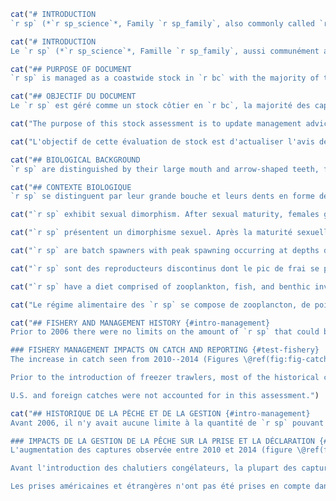 ```r
cat("# INTRODUCTION
`r sp` (*`r sp_science`*, Family `r sp_family`, also commonly called `r sp_colloq`), is a species of flatfish that occurs in the offshore waters of `r bc`. `r sp` are primarily taken by the groundfish bottom trawl fishery, although they are also encountered by hook and line fisheries, particularly those targeting Pacific Halibut (*Hippoglossus stenolepis*). Prior to the introduction of freezer trawlers in the `r bc` groundfish fleet in the mid-2000s, most of the historical catch of `r sp` is understood to have been discarded at sea. Proteolysis occurs in the muscle tissue of this species a short time after it is caught, making the flesh mushy and unpalatable. In the past five years, markets have been established for fillets that have been frozen at sea as soon as possible after capture to reduce proteolysis. There is also a market for the frills. The stock was last assessed by @grandin2017, who presented an age-structured Bayesian model using the `r iscam` platform [@iscam]. This stock assessment covers the combined Pacific Marine Fisheries Commission (PMFC) major areas 3CD and 5ABCDE off the west coast of `r bc`.")
```

```r
cat("# INTRODUCTION
Le `r sp` (*`r sp_science`*, Famille `r sp_family`, aussi communément appelé `r sp_colloq`), est une espèce de poisson plat que l'on trouve dans les eaux du large de la Colombie Britannique (`r bc`). Les `r sp` sont principalement capturés par la pêche au chalut de fond des poissons de fond, bien qu'ils soient également rencontrés par les pêcheries à la ligne et à l'hameçon, en particulier celles ciblant le flétan du Pacifique (*Hippoglossus stenolepis*). Avant l'introduction de chalutiers congélateurs dans la flotte de pêche au poisson de fond `r bc` au milieu des années 2000, la plupart des prises historiques de `r sp` étaient rejetées en mer. La protéolyse se produit dans le tissu musculaire de cette espèce peu de temps après la capture, ce qui rend la chair pâteuse et peu appétissante. Au cours des cinq dernières années, des marchés ont été créés pour les filets qui ont été congelés en mer dès que possible après la capture afin de réduire la protéolyse. Il existe également un marché pour les fioritures. La dernière évaluation du stock a été réalisée par @grandin2017, qui a présenté un modèle bayésien structuré par âge utilisant la plateforme `r iscam` [@iscam]. Cette évaluation du stock couvre les zones principales combinées 3CD et 5ABCDE de la Commission des pêches maritimes du Pacifique (PMFC) au large de la côte ouest de la `r bc`.")
```

```r
cat("## PURPOSE OF DOCUMENT
`r sp` is managed as a coastwide stock in `r bc` with the majority of the catch coming from Pacific Marine Fisheries Commission (PMFC) major areas 3CD; `r wcvi`, 5AB; `r qcs` and 5CD; `r hs` (Figures \@ref(fig:fig-catch-spatial)--\@ref(fig:fig-trawl-footprint), Table \@ref(tab:area-catch-table)). The Strait of Georgia (management area 4B) is not included in this stock assessment. The Total Allowable Catch (TAC) has been 5,000 t since February 21, 2020. The TAC was 15,000 t for many years prior to the reduction in 2020. February 21 is the start date for the groundfish trawl fishery each year.")
```
```r
cat("## OBJECTIF DU DOCUMENT
Le `r sp` est géré comme un stock côtier en `r bc`, la majorité des captures provenant des principales zones de la Commission des pêches maritimes du Pacifique (PMFC) 3CD; `r wcvi`, 5AB; `r qcs` et 5CD; `r hs` (Figures \@ref(fig:fig-catch-spatial)--\@ref(fig:fig-trawl-footprint), Tableau \@ref(tab:area-catch-table)). Le détroit de Géorgie (zone de gestion 4B) n'est pas inclus dans cette évaluation du stock. Le total admissible des captures (TAC) est de 5 000 tonnes depuis le 21 février 2020. Le TAC a été de 15 000 t pendant de nombreuses années avant la réduction de 2020. Le 21 février est la date de début de la pêche au chalut du poisson de fond chaque année.")
```

```r
cat("The purpose of this stock assessment is to update management advice for `r sp` stocks in `r bc` as requested by the Pacific Groundfish Management Unit (GMU). This assessment identifies reference points for `r sp` that are consistent with the DFO Decision-Making Framework Incorporating the Precautionary Approach [@dfo2009] and characterizes stock status relative to these reference points using a Bayesian, age-structured stock assessment model. Management advice is provided in the form of decision tables, which forecast the impacts of a range of harvest levels on `r sp` stock status relative to these reference points.")
```
```r
cat("L'objectif de cette évaluation de stock est d'actualiser l'avis de gestion pour les stocks de `r sp` en `r bc`, à la demande de l'Unité de gestion des poissons de fond du Pacifique (GMU). Cette évaluation identifie les points de référence pour `r sp` qui sont conformes au cadre décisionnel du MPO intégrant l'approche de précaution [@dfo2009] et caractérise l'état du stock par rapport à ces points de référence à l'aide d'un modèle bayésien d'évaluation des stocks structuré en fonction de l'âge. L'avis de gestion est fourni sous la forme de tables de décision, qui prévoient les impacts d'une gamme de niveaux d'exploitation sur l'état du stock `r sp` par rapport à ces points de référence.")
```

```r
cat("## BIOLOGICAL BACKGROUND
`r sp` are distinguished by their large mouth and arrow-shaped teeth, for which the species is named. Their distribution ranges from Baja California to the eastern Bering Sea [@hart1973]. In `r bc`, the species inhabits depths from 50--900 m [@arf2001].")
```

```r
cat("## CONTEXTE BIOLOGIQUE
`r sp` se distinguent par leur grande bouche et leurs dents en forme de flèche, d'où le nom de l'espèce. Leur répartition s'étend de la Basse-Californie à l'est de la mer de Béring [@hart1973]. En `r bc`, l'espèce habite à des profondeurs allant de 50 à 900 m [@arf2001].")
```

```r
cat("`r sp` exhibit sexual dimorphism. After sexual maturity, females grow faster than males and reach a larger maximum size (Appendix \@ref(app:bio-data-appendix), Figure \@ref(fig:fig-vb)). Theoretical maximum length, $L_{\infty}$, is estimated to be `r round(mat_fit$female[1], 1)` cm for females and `r round(mat_fit$male[1], 1)` cm for males in `r bc` although the maximum sizes that have been observed are `r round(max(filter(all_length_samples, sex == 2)$length, na.rm = T), 1)` cm for females and `r round(max(filter(all_length_samples, sex == 1)$length, na.rm = T), 1)` cm for males (Figures \@ref(fig:fig-lengths) and \@ref(fig:fig-vb)). Age-at-50%-maturity for females is thought to occur around age `r round(mat_fit$female[6], 1)` y for females and `r round(mat_fit$male[6], 1)` y for males (Figure \@ref(fig:fig-mat)). The maximum observed age is `r round(max(filter(all_age_samples, sex == 2)$age, na.rm = T), 1)` y for females and `r round(max(filter(all_age_samples, sex == 1)$age, na.rm = T), 1)` y for males. There were few observations of fish over 20 y in the dataset, and this assessment assumes a plus group of 20 y (Figure \@ref(fig:fig-ages)).")
```

```r
cat("`r sp` présentent un dimorphisme sexuel. Après la maturité sexuelle, les femelles grandissent plus vite que les mâles et atteignent une taille maximale plus importante (Annexe \@ref(app:bio-data-appendix), Figure \@ref(fig:fig-vb)). La longueur maximale théorique, $L_{\infty}$, est estimée à `r round(mat_fit$female[1], 1)` cm pour les femelles et `r round(mat_fit$male[1], 1)` cm pour les mâles en `r bc` bien que les tailles maximales qui ont été observées soient `r round(max(filter(all_length_samples, sex == 2)$length, na.rm = T), 1)` cm pour les femelles et `r round(max(filter(all_length_samples, sex == 1)$length, na.rm = T), 1)` cm pour les mâles (figures \@ref(fig:fig-lengths) et \@ref(fig:fig-vb)). On pense que l'âge à 50 % de la maturité pour les femelles se situe autour de `r round(mat_fit$female[6], 1)` y pour les femelles et `r round(mat_fit$male[6], 1)` y pour les mâles (figure \@ref(fig:fig-mat)). L'âge maximum observé est `r round(max(filter(all_age_samples, sex == 2)$age, na.rm = T), 1)` y pour les femelles et `r round(max(filter(all_age_samples, sex == 1)$age, na.rm = T), 1)` y pour les mâles. Il y avait peu d'observations de poissons de plus de 20 ans dans le jeu de données, et cette évaluation suppose un groupe plus de 20 ans (Figure \@ref(fig:fig-ages)).")
```

```r
cat("`r sp` are batch spawners with peak spawning occurring at depths deeper than 350 m in the fall and winter months, although the timing of spawning may vary inter-annually [@arf1995]. The species produces pelagic eggs, followed by a pelagic larval stage that may last several months [@arf1995]. Fecundity of this species is poorly understood [@dicosimo1998]. One- and two-year-old fish occupy shallower depths than adults, but by the age of three or four years old, they are generally found in deeper water with adults [@arf2001]. `r sp` appear to occupy separate spawning (winter) and feeding (summer) areas, and undergo seasonal bathymetric movement from shallower to deeper water in the fall and winter [@arf2001].")
```
```r
cat("`r sp` sont des reproducteurs discontinus dont le pic de frai se produit à des profondeurs supérieures à 350 m pendant les mois d'automne et d'hiver, bien que le moment du frai puisse varier d'une année à l'autre [@arf1995]. L'espèce produit des œufs pélagiques, suivis d'un stade larvaire pélagique qui peut durer plusieurs mois [@arf1995]. La fécondité de cette espèce est mal connue [@dicosimo1998]. Les poissons âgés d'un ou deux ans occupent des profondeurs plus faibles que les adultes, mais à l'âge de trois ou quatre ans, on les trouve généralement dans des eaux plus profondes avec les adultes [@arf2001]. Les `r sp` semblent occuper des zones de frai (hiver) et d'alimentation (été) séparées, et subissent des mouvements bathymétriques saisonniers des eaux peu profondes vers les eaux plus profondes en automne et en hiver [@arf2001].")
```

```r
cat("`r sp` have a diet comprised of zooplankton, fish, and benthic invertebrates. Juveniles feed primarily on mobile prey such as euphausiids, cumaceans, carideans, and amphipods. Adults are more piscivorous and cannibalistic, feeding on Pacific Herring (*Clupea pallasii*), juvenile Walleye Pollock (*Theragra chalcogramma*), and Pacific Sandlance (*Ammodytes hexapterus*), among other species [@fargo1981; @yang1993].")
```

```r
cat("Le régime alimentaire des `r sp` se compose de zooplancton, de poissons et d'invertébrés benthiques. Les juvéniles se nourrissent principalement de proies mobiles telles que les euphausiacés, les cumacés, les carides et les amphipodes. Les adultes sont plus piscivores et cannibales, se nourrissant de harengs du Pacifique (*Clupea pallasii*), de dauphins juvéniles (*Theragra chalcogramma*) et de lançons du Pacifique (*Ammodytes hexapterus*), entre autres espèces [@fargo1981; @yang1993].")
```

```r
cat("## FISHERY AND MANAGEMENT HISTORY {#intro-management}
Prior to 2006 there were no limits on the amount of `r sp` that could be caught. In 2006 a TAC of 15,000 t was established and it remained at this level until 2017. In 2017, the TAC was increased to 17,500 t and remained there for two years until it was reduced to 14,000~t in 2019 as a precautionary measure to address concerns raised by the commercial trawl fleet about their observations of reduced abundance in the `r sp` fishery. In 2020 the TAC was decreased to 5,000 t to address industry concerns regarding declining `r sp` abundance on traditional fishing grounds [@dfomemo2020].

### FISHERY MANAGEMENT IMPACTS ON CATCH AND REPORTING {#test-fishery}
The increase in catch seen from 2010--2014 (Figures \@ref(fig:fig-catch) and \@ref(fig:fig-catch-fleet)) was due to new market opportunities. There has been an overall decline in annual catches since 2017, with a particularly large decrease occurring in 2019 (Figure \@ref(fig:fig-catch)) and continuing through 2021. The large decrease is due to the quota reduction which was based on survey abundance index and commercial CPUE declines.

Prior to the introduction of freezer trawlers, most of the historical catch of `r sp` is understood to have been released at sea in unknown quantities due to proteolysis of the flesh if catches were not landed and frozen quickly after capture. Before the introduction of 100% at-sea observer coverage in the `r bc` groundfish fleets in 1996, reporting of `r sp` discards in fishery logbooks was mandatory, but since `r sp` were not given a TAC until 2005, there was little incentive for skippers to record discards accurately until at-sea observers were present aboard vessels starting in 1996. The quantity of discards in the pre-1996 period is highly uncertain and no catch reconstruction prior to 1996 could be made for this assessment. Figure \@ref(fig:fig-trawl-footprint) shows the boundaries of the commercial trawl sector (for all species) with the Synoptic surveys overlaid.

U.S. and foreign catches were not accounted for in this assessment.")
```
```r
cat("## HISTORIQUE DE LA PÊCHE ET DE LA GESTION {#intro-management}
Avant 2006, il n'y avait aucune limite à la quantité de `r sp` pouvant être capturée. En 2006, un TAC de 15 000 tonnes a été établi et est resté à ce niveau jusqu'en 2017. En 2017, le TAC a été augmenté à 17 500 t et est resté à ce niveau pendant deux ans jusqu'à ce qu'il soit réduit à 14 000~t en 2019 comme mesure de précaution pour répondre aux inquiétudes soulevées par la flotte de chalutiers commerciaux concernant la réduction observée de l'abondance de `r sp`. En 2020, le TAC a été ramené à 5 000 tonnes pour répondre aux préoccupations du secteur concernant la diminution de l'abondance du `r sp` sur les lieux de pêche traditionnels [@dfomemo2020].

### IMPACTS DE LA GESTION DE LA PÊCHE SUR LA PRISE ET LA DÉCLARATION {#test-fishery}
L'augmentation des captures observée entre 2010 et 2014 (figure \@ref(fig:fig-catch)) était due à de nouvelles opportunités de marché. Depuis 2017, on observe une baisse générale des captures annuelles, avec une diminution particulièrement importante en 2019 (Figure \@ref(fig:fig-catch)) qui se poursuivra jusqu'en 2021. Cette forte baisse est due à la réduction des quotas, qui était basée sur les baisses de l'indice d'abondance des relevés et de la CPUE commerciale.

Avant l'introduction des chalutiers congélateurs, la plupart des captures historiques de `r sp` ont été rejetées en mer en quantités inconnues en raison de la protéolyse de la chair si les captures n'étaient pas débarquées et congelées rapidement après la capture. Avant l'introduction d'une couverture à 100 % par des observateurs en mer dans les flottes de poissons de fond `r bc` en 1996, la déclaration des rejets de `r sp` dans les journaux de bord était obligatoire, mais comme les `r sp` n'ont pas reçu de TAC avant 2005, les patrons de pêche n'étaient guère incités à enregistrer les rejets avec précision jusqu'à ce que des observateurs en mer soient présents à bord des navires à partir de 1996. La quantité de rejets au cours de la période antérieure à 1996 est très incertaine et aucune reconstitution des captures antérieures à 1996 n'a pu être effectuée aux fins de la présente évaluation. La figure \@ref(fig:fig-trawl-footprint) montre les limites du secteur du chalutage commercial (pour toutes les espèces) avec les relevés synoptiques superposés.

Les prises américaines et étrangères n'ont pas été prises en compte dans cette évaluation.")
```

\clearpage
